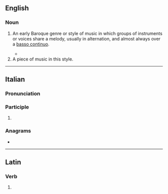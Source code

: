 ==English==
{{wikipedia}}

===Noun===
{{en-noun|~}}

# {{lb|en|music}} An early Baroque genre or style of music in which groups of instruments or voices share a melody, usually in alternation, and almost always over a [[basso continuo]].
#* {{quote-journal|en|date=June 16, 2008|author=Anthony Tommasini|title=Can We Talk? Lively Musical Conversations, With a Contemporary Slant|work=New York Times|url=http://www.nytimes.com/2008/06/16/arts/music/16ense.html
|passage=Every piece chosen explored the concept of '''concertato''', the musical equivalent of a conversation in a lively, eclectic social setting: a boisterous pub, perhaps, as the program note suggested.}}
# A piece of music in this style.

----

==Italian==

===Pronunciation===
{{it-pr|concertàto}}

===Participle===
{{it-pp}}

# {{past participle of|it|concertare}}

===Anagrams===
* {{anagrams|it|a=accenoortt|concretato|tetraconco}}

----

==Latin==

===Verb===
{{la-verb-form|concertātō}}

# {{inflection of|la|concertō||2//3|s|futr|actv|impr}}